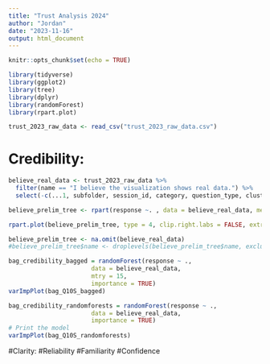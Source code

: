 ```yaml
---
title: "Trust Analysis 2024"
author: "Jordan"
date: "2023-11-16"
output: html_document
---
```


```r
knitr::opts_chunk$set(echo = TRUE)
```

```r
library(tidyverse)
library(ggplot2)
library(tree)
library(dplyr)
library(randomForest)
library(rpart.plot)
```

```r
trust_2023_raw_data <- read_csv("trust_2023_raw_data.csv")
```
# Credibility:

```r
believe_real_data <- trust_2023_raw_data %>%
  filter(name == "I believe the visualization shows real data.") %>%
  select(-c(...1, subfolder, session_id, category, question_type, cluster, image, image_new, title, likertscale, starts_with("mem"))) %>% head(600)
```

```r
believe_prelim_tree <- rpart(response ~. , data = believe_real_data, method="class")
```

```r
rpart.plot(believe_prelim_tree, type = 4, clip.right.labs = FALSE, extra=102)
```

```r
believe_prelim_tree <- na.omit(believe_real_data)
#believe_prelim_tree$name <- droplevels(believe_prelim_tree$name, exclude = "")

bag_credibility_bagged = randomForest(response ~ ., 
                       data = believe_real_data, 
                       mtry = 15, 
                       importance = TRUE)
varImpPlot(bag_Q10S_bagged)

bag_credibility_randomforests = randomForest(response ~ ., 
                       data = believe_real_data, 
                       importance = TRUE)
# Print the model
varImpPlot(bag_Q10S_randomforests)


```


#Clarity:
#Reliability
#Familiarity
#Confidence


